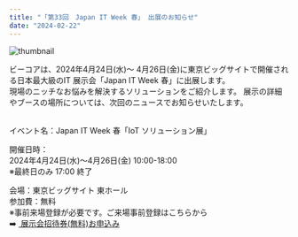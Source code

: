 ```yaml
---
title: "「第33回　Japan IT Week 春」 出展のお知らせ"
date: "2024-02-22"
---
```

![thumbnail](../images/News/2024/japan_IT_week_spring_20240211.png)

ビーコアは、2024年4月24日(水)～ 4月26日(金)に東京ビッグサイトで開催される日本最大級のIT 展示会「Japan IT Week 春」に出展します。<br />
現場のニッチなお悩みを解決するソリューションをご紹介します。 展示の詳細やブースの場所については、次回のニュースでお知らせいたします。<br /><br />

イベント名：Japan IT Week 春「IoT ソリューション展」<br />

開催日時：<br />
2024年4月24日(水)～4月26日(金) 10:00-18:00<br />
※最終日のみ 17:00 終了<br />

会場：東京ビッグサイト 東ホール<br />
参加費：無料<br />
※事前来場登録が必要です。ご来場事前登録はこちらから <br />
➡️ [ 展示会招待券(無料)お申込み](https://www.japan-it.jp/spring/ja-jp/register.html?cat=visitor&ct=U2FsdGVkX18OvnLQn1hRoSjrZTIygkAPVuJ+0BKJg6s=&co=web_spring_jp_whatsnew)
<br />